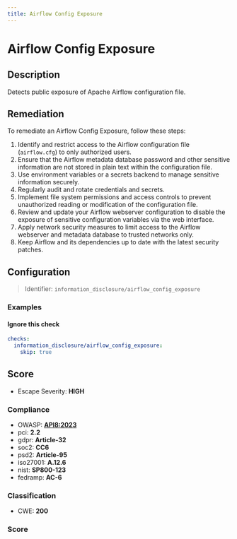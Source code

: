 ```yaml
---
title: Airflow Config Exposure
---
```


# Airflow Config Exposure

## Description

Detects public exposure of Apache Airflow configuration file.

## Remediation

To remediate an Airflow Config Exposure, follow these steps:

1. Identify and restrict access to the Airflow configuration file (`airflow.cfg`) to only authorized users.
2. Ensure that the Airflow metadata database password and other sensitive information are not stored in plain text within the configuration file.
3. Use environment variables or a secrets backend to manage sensitive information securely.
4. Regularly audit and rotate credentials and secrets.
5. Implement file system permissions and access controls to prevent unauthorized reading or modification of the configuration file.
6. Review and update your Airflow webserver configuration to disable the exposure of sensitive configuration variables via the web interface.
7. Apply network security measures to limit access to the Airflow webserver and metadata database to trusted networks only.
8. Keep Airflow and its dependencies up to date with the latest security patches.



## Configuration

> Identifier: `information_disclosure/airflow_config_exposure`



### Examples



#### Ignore this check

```yaml
checks:
  information_disclosure/airflow_config_exposure:
    skip: true
```




## Score

- Escape Severity: **<span className="high-severity">HIGH</span>**

### Compliance

- OWASP: **[API8:2023](https://github.com/OWASP/API-Security/blob/master/editions/2023/en/0xa8-security-misconfiguration.md)**
- pci: **2.2**
- gdpr: **Article-32**
- soc2: **CC6**
- psd2: **Article-95**
- iso27001: **A.12.6**
- nist: **SP800-123**
- fedramp: **AC-6**

### Classification

- CWE: **200**




### Score




